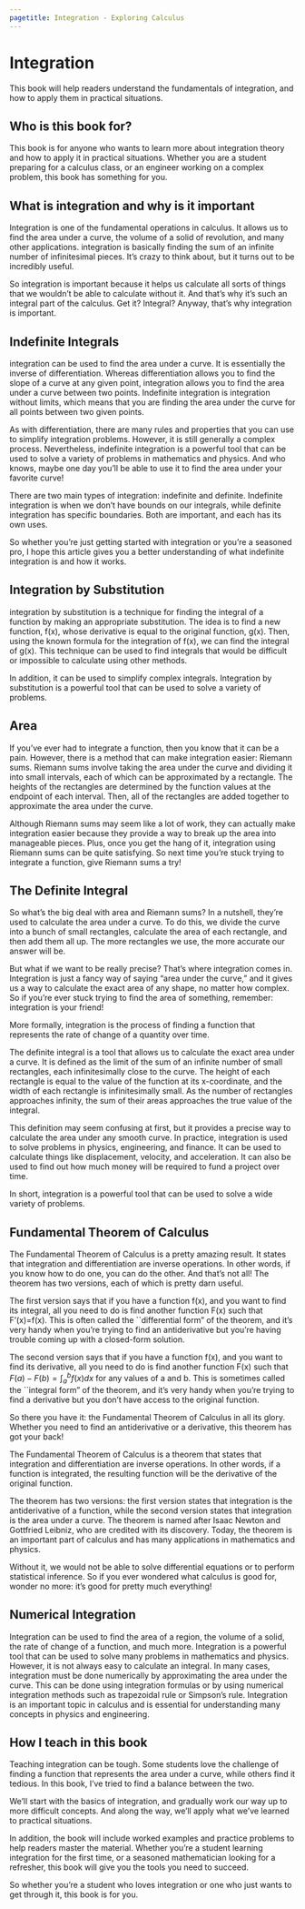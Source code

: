```yaml
---
pagetitle: Integration - Exploring Calculus
---
```

# Integration


This book will help readers understand the fundamentals of integration, and how to apply them in practical situations.

## Who is this book for?

This book is for anyone who wants to learn more about integration theory and how to apply it in practical situations. Whether you are a student preparing for a calculus class, or an engineer working on a complex problem, this book has something for you.

## What is integration and why is it important

Integration is one of the fundamental operations in calculus. It allows us to find the area under a curve, the volume of a solid of revolution, and many other applications. integration is basically finding the sum of an infinite number of infinitesimal pieces. It's crazy to think about, but it turns out to be incredibly useful.

So integration is important because it helps us calculate all sorts of things that we wouldn't be able to calculate without it. And that's why it's such an integral part of the calculus. Get it? Integral? Anyway, that's why integration is important.

## Indefinite Integrals

integration can be used to find the area under a curve. It is essentially the inverse of differentiation. Whereas differentiation allows you to find the slope of a curve at any given point, integration allows you to find the area under a curve between two points. Indefinite integration is integration without limits, which means that you are finding the area under the curve for all points between two given points.

As with differentiation, there are many rules and properties that you can use to simplify integration problems. However, it is still generally a complex process. Nevertheless, indefinite integration is a powerful tool that can be used to solve a variety of problems in mathematics and physics. And who knows, maybe one day you'll be able to use it to find the area under your favorite curve!

There are two main types of integration: indefinite and definite. Indefinite integration is when we don't have bounds on our integrals, while definite integration has specific boundaries. Both are important, and each has its own uses.

So whether you're just getting started with integration or you're a seasoned pro, I hope this article gives you a better understanding of what indefinite integration is and how it works.

## Integration by Substitution

integration by substitution is a technique for finding the integral of a function by making an appropriate substitution. The idea is to find a new function, f(x), whose derivative is equal to the original function, g(x). Then, using the known formula for the integration of f(x), we can find the integral of g(x). This technique can be used to find integrals that would be difficult or impossible to calculate using other methods.

In addition, it can be used to simplify complex integrals. Integration by substitution is a powerful tool that can be used to solve a variety of problems.

## Area

If you've ever had to integrate a function, then you know that it can be a pain. However, there is a method that can make integration easier: Riemann sums. Riemann sums involve taking the area under the curve and dividing it into small intervals, each of which can be approximated by a rectangle. The heights of the rectangles are determined by the function values at the endpoint of each interval. Then, all of the rectangles are added together to approximate the area under the curve.

Although Riemann sums may seem like a lot of work, they can actually make integration easier because they provide a way to break up the area into manageable pieces. Plus, once you get the hang of it, integration using Riemann sums can be quite satisfying. So next time you're stuck trying to integrate a function, give Riemann sums a try!

## The Definite Integral

So what's the big deal with area and Riemann sums? In a nutshell, they're used to calculate the area under a curve. To do this, we divide the curve into a bunch of small rectangles, calculate the area of each rectangle, and then add them all up. The more rectangles we use, the more accurate our answer will be.

But what if we want to be really precise? That's where integration comes in. Integration is just a fancy way of saying "area under the curve," and it gives us a way to calculate the exact area of any shape, no matter how complex. So if you're ever stuck trying to find the area of something, remember: integration is your friend!

More formally, integration is the process of finding a function that represents the rate of change of a quantity over time.

The definite integral is a tool that allows us to calculate the exact area under a curve. It is defined as the limit of the sum of an infinite number of small rectangles, each infinitesimally close to the curve. The height of each rectangle is equal to the value of the function at its x-coordinate, and the width of each rectangle is infinitesimally small. As the number of rectangles approaches infinity, the sum of their areas approaches the true value of the integral.

This definition may seem confusing at first, but it provides a precise way to calculate the area under any smooth curve. In practice, integration is used to solve problems in physics, engineering, and finance. It can be used to calculate things like displacement, velocity, and acceleration. It can also be used to find out how much money will be required to fund a project over time.

In short, integration is a powerful tool that can be used to solve a wide variety of problems.

## Fundamental Theorem of Calculus

The Fundamental Theorem of Calculus is a pretty amazing result. It states that integration and differentiation are inverse operations. In other words, if you know how to do one, you can do the other. And that's not all! The theorem has two versions, each of which is pretty darn useful.

The first version says that if you have a function f(x), and you want to find its integral, all you need to do is find another function F(x) such that F'(x)=f(x). This is often called the ``differential form" of the theorem, and it's very handy when you're trying to find an antiderivative but you're having trouble coming up with a closed-form solution.

The second version says that if you have a function f(x), and you want to find its derivative, all you need to do is find another function F(x) such that $F(a)-F(b) = \int_a^b f(x) dx$ for any values of a and b. This is sometimes called the ``integral form" of the theorem, and it's very handy when you're trying to find a derivative but you don't have access to the original function.

So there you have it: the Fundamental Theorem of Calculus in all its glory. Whether you need to find an antiderivative or a derivative, this theorem has got your back!

\subsection*{The Importance of the Fundamental Theorem of Calculus}

The Fundamental Theorem of Calculus is a theorem that states that integration and differentiation are inverse operations. In other words, if a function is integrated, the resulting function will be the derivative of the original function.

The theorem has two versions: the first version states that integration is the antiderivative of a function, while the second version states that integration is the area under a curve. The theorem is named after Isaac Newton and Gottfried Leibniz, who are credited with its discovery. Today, the theorem is an important part of calculus and has many applications in mathematics and physics.

Without it, we would not be able to solve differential equations or to perform statistical inference. So if you ever wondered what calculus is good for, wonder no more: it's good for pretty much everything!

## Numerical Integration

Integration can be used to find the area of a region, the volume of a solid, the rate of change of a function, and much more. Integration is a powerful tool that can be used to solve many problems in mathematics and physics. However, it is not always easy to calculate an integral. In many cases, integration must be done numerically by approximating the area under the curve. This can be done using integration formulas or by using numerical integration methods such as trapezoidal rule or Simpson's rule. Integration is an important topic in calculus and is essential for understanding many concepts in physics and engineering.

## How I teach in this book

Teaching integration can be tough. Some students love the challenge of finding a function that represents the area under a curve, while others find it tedious. In this book, I've tried to find a balance between the two.

We'll start with the basics of integration, and gradually work our way up to more difficult concepts. And along the way, we'll apply what we've learned to practical situations.

In addition, the book will include worked examples and practice problems to help readers master the material. Whether you're a student learning integration for the first time, or a seasoned mathematician looking for a refresher, this book will give you the tools you need to succeed.

So whether you're a student who loves integration or one who just wants to get through it, this book is for you.


